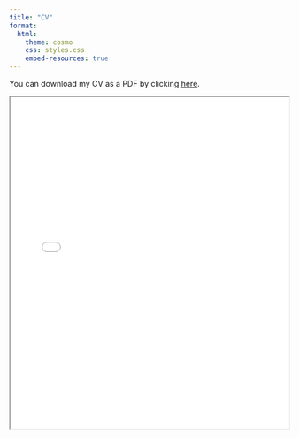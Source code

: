 ```yaml
---
title: "CV"
format:
  html:
    theme: cosmo
    css: styles.css
    embed-resources: true  
---
```


You can download my CV as a PDF by clicking [here](Weissman_CV_Sep2025.pdf).

<iframe src="Weissman_CV_Sep2025.pdf" width="100%" height="600px">

This browser does not support PDFs. Please download the PDF to view it: <a href="cv.pdf">Download PDF</a>.

</iframe>
